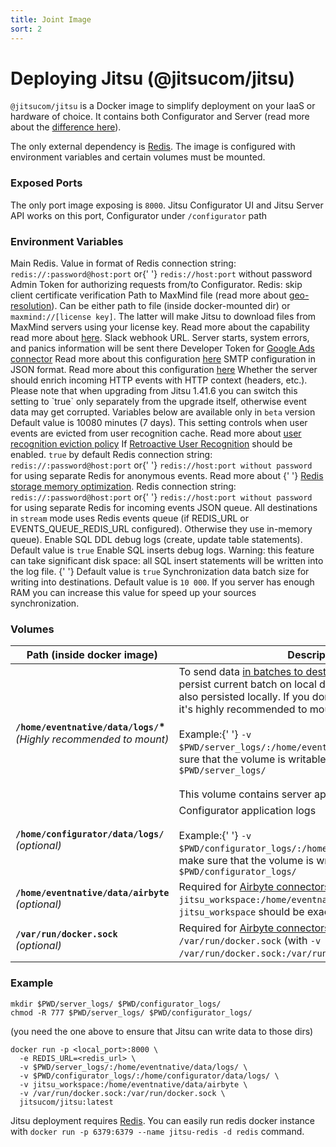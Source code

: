```yaml
---
title: Joint Image
sort: 2
---
```


# Deploying Jitsu (@jitsucom/jitsu)

`@jitsucom/jitsu` is a Docker image to simplify deployment on your IaaS or hardware of choice. It contains
both Configurator and Server (read more about the [difference here](/docs/deployment)).

The only external dependency is <a href="https://redis.io/">Redis</a>. The image is configured with environment
variables and certain volumes must be mounted.

### Exposed Ports

The only port image exposing is `8000`. Jitsu Configurator UI and Jitsu Server API works on this port, Configurator
under `/configurator` path

### Environment Variables

<APIParam small={true}  name="REDIS_URL" dataType="string" required={true} type="Docker Env Var">
    Main Redis. Value in format of Redis connection string: <code inline={true}>redis://:password@host:port</code> or{' '}
    <code inline={true}>redis://host:port</code> without password
</APIParam>
<APIParam small={true}  name="CLUSTER_ADMIN_TOKEN" dataType="string" required={true} type="Docker Env Var">
    Admin Token for authorizing requests from/to Configurator.
</APIParam>
<APIParam small={true}  name="TLS_SKIP_VERIFY" dataType="boolean" required={false} type="Docker Env Var">
    Redis: skip client certificate verification
</APIParam>
<APIParam small={true}  name="MAX_MIND_PATH" dataType="boolean" required={false} type="Docker Env Var">
  Path to MaxMind file (read more about <a href={"/docs/other-features/geo-data-resolution"}>geo-resolution</a>).
  Can be either path to file (inside docker-mounted dir) or <code inline={true}>maxmind://[license key]</code>.
  The latter will make Jitsu to download files from MaxMind servers using your license key. Read more about the capability
  read more about <a href={"/docs/other-features/geo-data-resolution"}>here</a>.
</APIParam>
<APIParam small={true}  name="SLACK_NOTIFICATIONS_WEBHOOK" dataType="string" required={false} type="Docker Env Var">
    Slack webhook URL. Server starts, system errors, and panics information will be sent there
</APIParam>
<APIParam small={true} name="GOOGLE_ADS_DEVELOPER_TOKEN" dataType="string" required={false} type="Docker Env Var">
    Developer Token for <a href="/docs/sources/google-ads">Google Ads connector</a>
</APIParam>
<APIParam small={true} name="JITSU_SSO_CONFIG" dataType="string" required={false} type="Docker Env Var">
    Read more about this configuration <a href="/docs/configurator-configuration/sso-authentication">here</a>
</APIParam>
<APIParam small={true} name="JITSU_SMTP_CONFIG" dataType="string" required={false} type="Docker Env Var">
    SMTP configuration in JSON format. Read more about this configuration <a href="/docs/configurator-configuration">here</a>
</APIParam>
<APIParam small={true} name="JITSU_HTTP_CONTEXT_ENRICHMENT" dataType="boolean" required={false} type="Docker Env Var">
  Whether the server should enrich incoming HTTP events with HTTP context (headers, etc.).
  Please note that when upgrading from Jitsu 1.41.6 you can switch this setting to `true` only separately from the upgrade itself, otherwise event data may get corrupted.
</APIParam>

<Hint>
  Variables below are available only in <code inline={true}>beta</code> version
</Hint>

<APIParam small={true} name="USER_RECOGNITION_TTL_MINUTES" dataType="number" required={false} type="Docker Env Var">
  Default value is 10080 minutes (7 days). This setting controls when user events are evicted from user recognition cache. Read
  more about <a href="/docs/other-features/retroactive-user-recognition/redis-optimization">user recognition eviction policy</a>
</APIParam>
<APIParam small={true} name="USER_RECOGNITION_ENABLED" dataType="boolean" required={false} type="Docker Env Var">
  If <a href="/docs/other-features/retroactive-user-recognition">Retroactive User Recognition</a> should be enabled.
  <code inline={true}>true</code> by default
</APIParam>
<APIParam small={true}  name="USER_RECOGNITION_REDIS_URL" dataType="string" required={false} type="Docker Env Var">
  Redis connection string: <code inline={true}>redis://:password@host:port</code> or{' '}
  <code inline={true}>redis://host:port without password</code> for using separate Redis for anonymous events. Read more about {' '}
  <a href="/docs/other-features/redis-storage-memory-optimization">Redis storage memory optimization</a>.
</APIParam>
<APIParam small={true}  name="EVENTS_QUEUE_REDIS_URL" dataType="string" required={false} type="Docker Env Var">
  Redis connection string: <code inline={true}>redis://:password@host:port</code> or{' '}
  <code inline={true}>redis://host:port without password</code> for using separate Redis for incoming events JSON queue. All destinations in <code inline="true">stream</code> mode uses Redis events queue (if REDIS_URL or EVENTS_QUEUE_REDIS_URL configured). Otherwise they use in-memory queue).
</APIParam>
<APIParam small={true} name="SQL_DDL_LOG_ENABLED" dataType="boolean" required={false} type="Docker Env Var">
    Enable SQL DDL debug logs (create, update table statements). Default value is <code inline="true">true</code>
</APIParam>
<APIParam small={true} name="SQL_QUERIES_LOG_ENABLED" dataType="boolean" required={false} type="Docker Env Var">
    Enable SQL inserts debug logs. Warning: this feature can take significant disk space: all SQL insert statements will be written into the log file. {' '}
    Default value is <code inline="false">true</code>
</APIParam>
<APIParam small={true} name="SOURCES_SYNC_BATCH_SIZE" dataType="integer" required={false} type="Docker Env Var">
    Synchronization data batch size for writing into destinations. Default value is <code inline="false">10 000</code>. If you server has enough RAM you can increase this value for speed up your sources synchronization.
</APIParam>

### Volumes


<table>
    <thead>
    <tr>
        <th>Path (inside docker image)</th>
        <th>Description</th>
    </tr>
    </thead>
    <tbody>
    <tr>
        <td>
            <b><code inline={true}>/home/eventnative/data/logs/</code>*</b><br />
            <i>(Highly recommended to mount)</i>
        </td>
        <td>
            To send data <a href="/docs/destinations-configuration">in batches to destination</a>,{' '}
            Jitsu needs to persist current batch on local disk. Internal queues are also persisted locally. If you
            don't want to loose the data, it's highly recommended to mount this volume. <br /><br />Example:{' '}
            <code inline={true}>-v $PWD/server_logs/:/home/eventnative/data/logs/</code>, make sure that the volume is writable with:{' '}
            <code inline={true}>`chmod 777 $PWD/server_logs/</code><br /><br />This volume contains server application logs as well
        </td>
    </tr>
    <tr>
        <td>
            <b><code inline={true}>/home/configurator/data/logs/</code></b><br />
            <i>(optional)</i>
        </td>
        <td>
            Configurator application logs <br /><br />Example:{' '}
            <code inline={true}>-v $PWD/configurator_logs/:/home/configurator/data/logs/</code>, make sure that the volume is writable with:{' '}
            <code inline={true}>chmod 777 $PWD/configurator_logs/</code>
        </td>
    </tr>
    <tr>
      <td>
        <b><code inline={true}>/home/eventnative/data/airbyte</code></b><br />
        <i>(optional)</i>
      </td>
      <td>
        Required for <a href="/docs/sources-configuration/airbyte">Airbyte connectors</a> support. Mount with <code inline={true}>-v jitsu_workspace:/home/eventnative/data/airbyte</code>). Name <code inline={true}>jitsu_workspace</code> should be exactly this.
      </td>
    </tr>
    <tr>
        <td>
            <b><code inline={true}>/var/run/docker.sock</code></b><br />
            <i>(optional)</i>
        </td>
        <td>
            Required for <a href="/docs/sources-configuration/airbyte">Airbyte connectors</a> support. Mount to <code inline={true}>/var/run/docker.sock</code>
            (with <code inline={true}>-v /var/run/docker.sock:/var/run/docker.sock</code>)
        </td>
    </tr>
    </tbody>
</table>



### Example

```
mkdir $PWD/server_logs/ $PWD/configurator_logs/
chmod -R 777 $PWD/server_logs/ $PWD/configurator_logs/
```

(you need the one above to ensure that Jitsu can write data to those dirs)

```
docker run -p <local_port>:8000 \
  -e REDIS_URL=<redis_url> \
  -v $PWD/server_logs/:/home/eventnative/data/logs/ \
  -v $PWD/configurator_logs/:/home/configurator/data/logs/ \
  -v jitsu_workspace:/home/eventnative/data/airbyte \
  -v /var/run/docker.sock:/var/run/docker.sock \
  jitsucom/jitsu:latest
```


<Hint>
    Jitsu deployment requires <a href="https://redis.io/">Redis</a>.
    You can easily run redis docker instance with <code inline="true">docker run -p 6379:6379 --name jitsu-redis -d redis</code> command.
</Hint>
